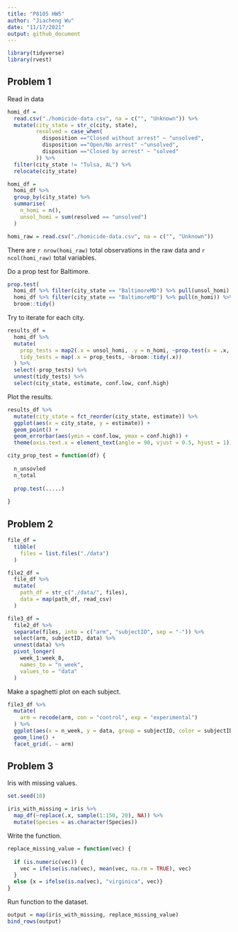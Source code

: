 ```yaml
---
title: "P8105 HW5"
author: "Jiacheng Wu"
date: "11/17/2021"
output: github_document
---
```


```r
library(tidyverse)
library(rvest)
```

## Problem 1

Read in data

```r
homi_df =
  read.csv("./homicide-data.csv", na = c("", "Unknown")) %>% 
  mutate(city_state = str_c(city, state),
         resolved = case_when(
           disposition =="Closed without arrest" ~ "unsolved",
           disposition =="Open/No arrest" ~"unsolved",
           disposition =="Closed by arrest" ~ "solved"
         )) %>% 
  filter(city_state != "Tulsa, AL") %>% 
  relocate(city_state)

homi_df =
  homi_df %>% 
  group_by(city_state) %>% 
  summarise(
    n_homi = n(),
    unsol_homi = sum(resolved == "unsolved")
  )
```

```r
homi_raw = read.csv("./homicide-data.csv", na = c("", "Unknown"))
```

There are `r nrow(homi_raw)` total observations in the raw data and `r ncol(homi_raw)` total variables. 


Do a prop test for Baltimore.

```r
prop.test(
  homi_df %>% filter(city_state == "BaltimoreMD") %>% pull(unsol_homi), 
  homi_df %>% filter(city_state == "BaltimoreMD") %>% pull(n_homi)) %>% 
  broom::tidy()
```

Try to iterate for each city.

```r
results_df = 
  homi_df %>% 
  mutate(
    prop_tests = map2(.x = unsol_homi, .y = n_homi, ~prop.test(x = .x, n = .y)),
    tidy_tests = map(.x = prop_tests, ~broom::tidy(.x))
  ) %>% 
  select(-prop_tests) %>% 
  unnest(tidy_tests) %>% 
  select(city_state, estimate, conf.low, conf.high)
```

Plot the results.

```r
results_df %>% 
  mutate(city_state = fct_reorder(city_state, estimate)) %>% 
  ggplot(aes(x = city_state, y = estimate)) +
  geom_point() + 
  geom_errorbar(aes(ymin = conf.low, ymax = conf.high)) + 
  theme(axis.text.x = element_text(angle = 90, vjust = 0.5, hjust = 1))
```



```r
city_prop_test = function(df) {
  
  n_unsovled
  n_total 
  
  prop.test(.....)
  
}
```


## Problem 2

```r
file_df = 
  tibble(
    files = list.files("./data")
  )
```

```r
file2_df = 
  file_df %>% 
  mutate(
    path_df = str_c("./data/", files),
    data = map(path_df, read_csv)
  )
```

```r
file3_df = 
  file2_df %>% 
  separate(files, into = c("arm", "subjectID", sep = "-")) %>% 
  select(arm, subjectID, data) %>% 
  unnest(data) %>% 
  pivot_longer(
    week_1:week_8,
    names_to = "n_week",
    values_to = "data"
  )
```

Make a spaghetti plot on each subject.

```r
file3_df %>% 
  mutate(
    arm = recode(arm, con = "control", exp = "experimental")
  ) %>% 
  ggplot(aes(x = n_week, y = data, group = subjectID, color = subjectID)) +
  geom_line() +
  facet_grid(. ~ arm) 
```

## Problem 3

Iris with missing values.

```r
set.seed(10)

iris_with_missing = iris %>% 
  map_df(~replace(.x, sample(1:150, 20), NA)) %>%
  mutate(Species = as.character(Species))
```

Write the function.

```r
replace_missing_value = function(vec) {
  
  if (is.numeric(vec)) {
    vec = ifelse(is.na(vec), mean(vec, na.rm = TRUE), vec)
  }
  else {x = ifelse(is.na(vec), "virginica", vec)}
}
```

Run function to the dataset. 

```r
output = map(iris_with_missing, replace_missing_value)
bind_rows(output)
```

